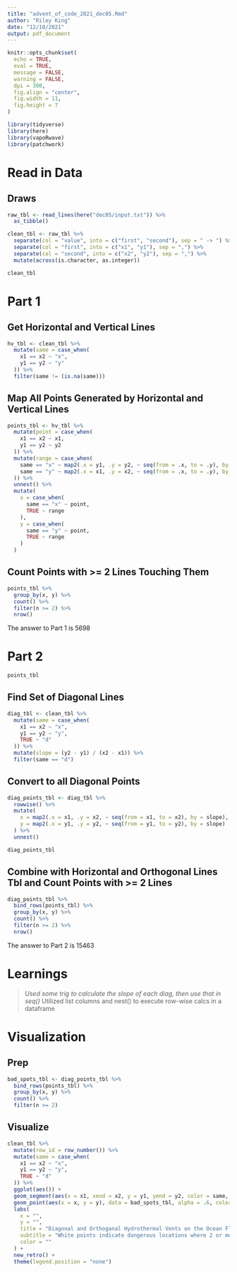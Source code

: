 ```yaml
---
title: "advent_of_code_2021_dec05.Rmd"
author: "Riley King"
date: "12/10/2021"
output: pdf_document
---
```


```r
knitr::opts_chunk$set(
  echo = TRUE,
  eval = TRUE,
  message = FALSE,
  warning = FALSE,
  dpi = 300,
  fig.align = "center",
  fig.width = 11,
  fig.height = 7
)
```

```r
library(tidyverse)
library(here)
library(vapoRwave)
library(patchwork)
```


# Read in Data

## Draws

```r
raw_tbl <- read_lines(here("dec05/input.txt")) %>%
  as_tibble()

clean_tbl <- raw_tbl %>%
  separate(col = "value", into = c("first", "second"), sep = " -> ") %>%
  separate(col = "first", into = c("x1", "y1"), sep = ",") %>%
  separate(col = "second", into = c("x2", "y2"), sep = ",") %>%
  mutate(across(is.character, as.integer))

clean_tbl
```

# Part 1

## Get Horizontal and Vertical Lines 

```r
hv_tbl <- clean_tbl %>%
  mutate(same = case_when(
    x1 == x2 ~ "x",
    y1 == y2 ~ "y"
  )) %>%
  filter(same != (is.na(same)))
```

## Map All Points Generated by Horizontal and Vertical Lines

```r
points_tbl <- hv_tbl %>%
  mutate(point = case_when(
    x1 == x2 ~ x1,
    y1 == y2 ~ y2
  )) %>%
  mutate(range = case_when(
    same == "x" ~ map2(.x = y1, .y = y2, ~ seq(from = .x, to = .y), by = 1),
    same == "y" ~ map2(.x = x1, .y = x2, ~ seq(from = .x, to = .y), by = 1)
  )) %>%
  unnest() %>%
  mutate(
    x = case_when(
      same == "x" ~ point,
      TRUE ~ range
    ),
    y = case_when(
      same == "y" ~ point,
      TRUE ~ range
    )
  )
```

## Count Points with >= 2 Lines Touching Them

```r
points_tbl %>%
  group_by(x, y) %>%
  count() %>%
  filter(n >= 2) %>%
  nrow()
```

The answer to Part 1 is 5698

# Part 2

```r
points_tbl
```

## Find Set of Diagonal Lines
```r
diag_tbl <- clean_tbl %>%
  mutate(same = case_when(
    x1 == x2 ~ "x",
    y1 == y2 ~ "y",
    TRUE ~ "d"
  )) %>%
  mutate(slope = (y2 - y1) / (x2 - x1)) %>%
  filter(same == "d")
```

## Convert to all Diagonal Points

```r
diag_points_tbl <- diag_tbl %>%
  rowwise() %>%
  mutate(
    x = map2(.x = x1, .y = x2, ~ seq(from = x1, to = x2), by = slope),
    y = map2(.x = y1, .y = y2, ~ seq(from = y1, to = y2), by = slope)
  ) %>%
  unnest() 

diag_points_tbl
```

## Combine with Horizontal and Orthogonal Lines Tbl and Count Points with >= 2 Lines

```r
diag_points_tbl %>%
  bind_rows(points_tbl) %>%
  group_by(x, y) %>%
  count() %>%
  filter(n >= 2) %>%
  nrow()
```

The answer to Part 2 is 15463

# Learnings

> *Used some trig to calculate the slope of each diag, then use that in seq()
> *Utilized list columns and nest() to execute row-wise calcs in a dataframe

# Visualization

## Prep

```r
bad_spots_tbl <- diag_points_tbl %>%
  bind_rows(points_tbl) %>%
  group_by(x, y) %>%
  count() %>%
  filter(n >= 2)
```

## Visualize
```r
clean_tbl %>%
  mutate(row_id = row_number()) %>%
  mutate(same = case_when(
    x1 == x2 ~ "x",
    y1 == y2 ~ "y",
    TRUE ~ "d"
  )) %>%
  ggplot(aes()) +
  geom_segment(aes(x = x1, xend = x2, y = y1, yend = y2, color = same, group = row_id), size = 1.1, alpha = .5) +
  geom_point(aes(x = x, y = y), data = bad_spots_tbl, alpha = .6, color = "white", size = .8) +
  labs(
    x = "",
    y = "",
    title = "Diagonal and Orthoganal Hydrothermal Vents on the Ocean Floor ",
    subtitle = "White points indicate dangerous locations where 2 or more vents overlap",
    color = ""
  ) +
  new_retro() +
  theme(legend.position = "none")
```

